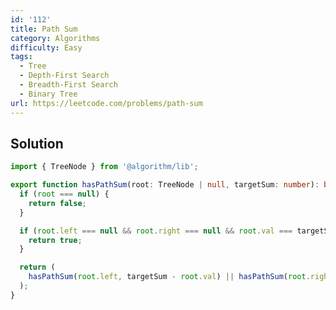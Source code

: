 ```yaml
---
id: '112'
title: Path Sum
category: Algorithms
difficulty: Easy
tags:
  - Tree
  - Depth-First Search
  - Breadth-First Search
  - Binary Tree
url: https://leetcode.com/problems/path-sum
---
```


## Solution

```typescript showLineNumbers
import { TreeNode } from '@algorithm/lib';

export function hasPathSum(root: TreeNode | null, targetSum: number): boolean {
  if (root === null) {
    return false;
  }

  if (root.left === null && root.right === null && root.val === targetSum) {
    return true;
  }

  return (
    hasPathSum(root.left, targetSum - root.val) || hasPathSum(root.right, targetSum - root.val)
  );
}
```
